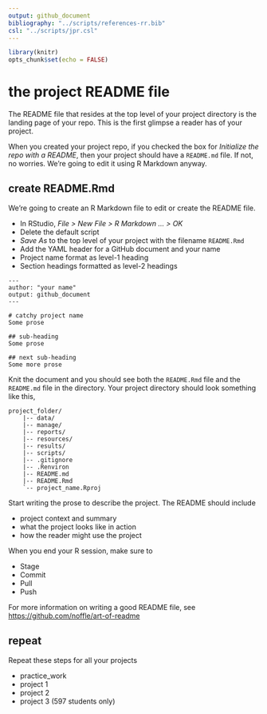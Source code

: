 ```yaml
---
output: github_document
bibliography: "../scripts/references-rr.bib"
csl: "../scripts/jpr.csl"
---
```


```r
library(knitr)
opts_chunk$set(echo = FALSE)
```


# the project README file 

The README file that resides at the top level of your project directory is the landing page of your repo. This is the first glimpse a reader has of your project. 

When you created your project repo, if you checked the box for *Initialize the repo with a README*, then your project should have a `README.md` file. If not, no worries. We're going to edit it using R Markdown anyway. 

## create README.Rmd

We're going to create an R Markdown file to edit or create the README file. 

- In RStudio, *File > New File > R Markdown ... > OK*
- Delete the default script 
- *Save As*  to the top level of your project with the filename `README.Rmd` 
- Add the YAML header for a GitHub document and your name 
- Project name format as level-1 heading 
- Section headings formatted as level-2 headings 

```
---
author: "your name"
output: github_document
---
	
# catchy project name 
Some prose 

## sub-heading
Some prose 

## next sub-heading 
Some more prose 
```



Knit the document and you should see both the `README.Rmd` file and the `README.md` file in the directory. Your project directory should look something like this, 

    project_folder/
        |-- data/
        |-- manage/
        |-- reports/
        |-- resources/
        |-- results/
        |-- scripts/
        |-- .gitignore
        |-- .Renviron
        |-- README.md
        |-- README.Rmd
        `-- project_name.Rproj



Start writing the prose to describe the project. The README should include 

- project context and summary 
- what the project looks like in action 
- how the reader might use the project 

When you end your R session, make sure to 

- Stage 
- Commit 
- Pull 
- Push 

For more information on writing a good README file, see <https://github.com/noffle/art-of-readme>



## repeat 

Repeat these steps for all your projects 

- practice_work 
- project 1 
- project 2 
- project 3 (597 students only) 
